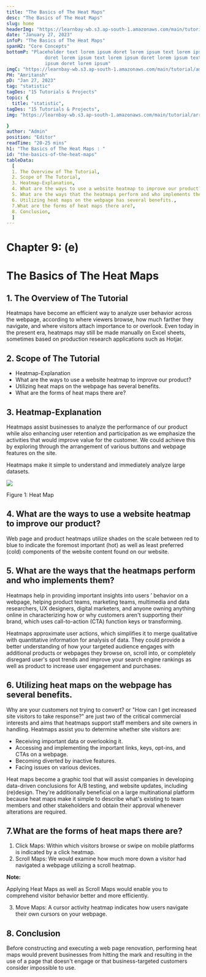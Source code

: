 ```yaml
---
title: "The Basics of The Heat Maps"
desc: "The Basics of The Heat Maps"
slug: home
headerImg: "https://learnbay-wb.s3.ap-south-1.amazonaws.com/main/tutorial/python.png"
date: "January 27, 2023"
infoP: "The Basics of The Heat Maps"
spanH2: "Core Concepts"
bottomP: "Placeholder text lorem ipsum doret lorem ipsum text lorem ipsum
              doret lorem ipsum text lorem ipsum doret lorem ipsum text lorem
              ipsum doret lorem ipsum"
imgC: "https://learnbay-wb.s3.ap-south-1.amazonaws.com/main/tutorial/amritansh.png"
PH: "Amritansh"
pD: "Jan 27, 2023"
tag: "statistic"
tagDes: "15 Tutorials & Projects"
topic: {
  title: "statistic",
tagDes: "15 Tutorials & Projects",
img: "https://learnbay-wb.s3.ap-south-1.amazonaws.com/main/tutorial/arrow.png"

}
author: "Admin"
position: "Editor"
readTime: "20-25 mins"
h1: "The Basics of The Heat Maps : "
id: "the-basics-of-the-heat-maps"
tableData:
  [
  1. The Overview of The Tutorial, 
  2. Scope of The Tutorial,  
  3. Heatmap-Explanation,  
  4. What are the ways to use a website heatmap to improve our product?,
  5. What are the ways that the heatmaps perform and who implements them?,
  6. Utilizing heat maps on the webpage has several benefits.,
  7.What are the forms of heat maps there are?,
  8. Conclusion,
  ]
---
```


# **Chapter 9: (e)**


# **The Basics of The Heat Maps**


## 1. The Overview of The Tutorial

Heatmaps have become an efficient way to analyze user behavior across the webpage, according to where viewers browse, how much farther they navigate, and where visitors attach importance to or overlook. Even today in the present era, heatmaps may still be made manually on Excel sheets, sometimes based on production research applications such as Hotjar.


## 2. Scope of The Tutorial



* Heatmap-Explanation
* What are the ways to use a website heatmap to improve our product?
*  Utilizing heat maps on the webpage has several benefits.
* What are the forms of heat maps there are?


## 3. Heatmap-Explanation

Heatmaps assist businesses to analyze the performance of our product while also enhancing user retention and participation as we emphasize the activities that would improve value for the customer. We could achieve this by exploring through the arrangement of various buttons and webpage features on the site.

Heatmaps make it simple to understand and immediately analyze large datasets.


<img src="https://learnbay-wb.s3.ap-south-1.amazonaws.com/main/tutorial/statistics/heat+map.jpg"></img>



Figure 1: Heat Map


## 4. What are the ways to use a website heatmap to improve our product?

Web page and product heatmaps utilize shades on the scale between red to blue to indicate the foremost important (hot) as well as least preferred (cold) components of the website content found on our website.


## 5. What are the ways that the heatmaps perform and who implements them?

Heatmaps help in providing important insights into users ’ behavior on a webpage, helping product teams, marketing teams, multimedia and data researchers, UX designers, digital marketers, and anyone owning anything online in characterizing how or why customers aren't supporting their brand, which uses call-to-action (CTA) function keys or transforming.

Heatmaps approximate user actions, which simplifies it to merge qualitative with quantitative information for analysis of data. They could provide a better understanding of how your targeted audience engages with additional products or webpages they browse on, scroll into, or completely disregard user's spot trends and improve your search engine rankings as well as product to increase user engagement and purchases.


##  6. Utilizing heat maps on the webpage has several benefits.

Why are your customers not trying to convert? or "How can I get increased site visitors to take response?" are just two of the critical commercial interests and aims that heatmaps support staff members and site owners in handling. Heatmaps assist you to determine whether site visitors are:



* Receiving important data or overlooking it.
* Accessing and implementing the important links, keys, opt-ins, and CTAs on a webpage.
* Becoming diverted by inactive features.
* Facing issues on various devices.

Heat maps become a graphic tool that will assist companies in developing data-driven conclusions for A/B testing, and website updates, including (re)design. They're additionally beneficial on a large multinational platform because heat maps make it simple to describe what's existing to team members and other stakeholders and obtain their approval whenever alterations are required.


## 7.What are the forms of heat maps there are?



1. Click Maps: Within which visitors browse or swipe on mobile platforms is indicated by a click heatmap.
2. Scroll Maps: We would examine how much more down a visitor had navigated a webpage utilizing a scroll heatmap.


**Note:**

Applying Heat Maps as well as Scroll Maps would enable you to comprehend visitor behavior better and more efficiently.



3. Move Maps: A cursor activity heatmap indicates how users navigate their own cursors on your webpage.


## 8. Conclusion

Before constructing and executing a web page renovation, performing heat maps would prevent businesses from hitting the mark and resulting in the use of a page that doesn't engage or that business-targeted customers consider impossible to use.